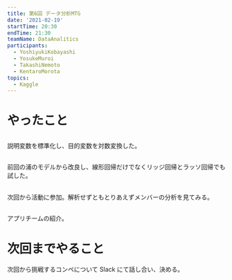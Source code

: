 ```yaml
---
title: 第6回 データ分析MTG
date: '2021-02-19'
startTime: 20:30
endTime: 21:30
teamName: DataAnalitics
participants:
  - YoshiyukiKobayashi
  - YosukeMuroi
  - TakashiNemoto
  - KentaroMorota
topics:
  - Kaggle
---
```


# やったこと

## <user name="YosukeMuroi" />

説明変数を標準化し、目的変数を対数変換した。

## <user name="YoshiyukiKobayashi" />

前回の浦のモデルから改良し、線形回帰だけでなくリッジ回帰とラッソ回帰でも試した。

## <user name="KentaroMorota" />

次回から活動に参加。解析せずともとりあえずメンバーの分析を見てみる。

## <user name="TakashiNemoto" />

アプリチームの紹介。

# 次回までやること

次回から挑戦するコンペについて Slack にて話し合い、決める。
